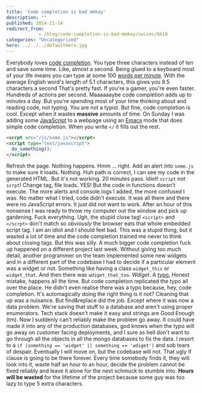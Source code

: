 ```yaml
---
title: 'Code completion is bad mmkay'
description: ""
published: 2014-11-14
redirect_from: 
            - /blog/code-completion-is-bad-mmkay/swizec/6618
categories: "Uncategorized"
hero: ../../../defaultHero.jpg
---
```


Everybody loves [code completion](http://en.wikipedia.org/wiki/Autocomplete "Autocomplete"). You type three characters instead of ten and save some time. Like, almost a second. Being glued to a keyboard most of your life means you can type at some 100 [words per minute](http://en.wikipedia.org/wiki/Words_per_minute "Words per minute"). With the average English word's length of 5.1 characters, this gives you 8.5 characters a second That's pretty fast. If you're a gamer, you're even faster. Hundreds of actions per second. Maaaaaaybe code completion adds up to _minutes_ a day. But you're spending most of your time thinking about and reading code, not typing. You are not a typist. But fine, code completion is cool. Except when it wastes **massive** amounts of time. On Sunday I was adding some [JavaScript](http://en.wikipedia.org/wiki/JavaScript "JavaScript") to a webpage using an [Emacs](http://www.gnu.org/software/emacs "Emacs") mode that does simple code completion. When you write `</` it fills out the rest.

```html
<scrpt src="/js/some.js"></scrpt>
<script type="text/javascript">
  do_something();
</script>
```

Refresh the page. Nothing happens. Hmm ... right. Add an alert into `some.js` to make sure it loads. Nothing. Huh path is correct, I can see my code in the generated HTML. But it's not working. 20 minutes pass. Idiot! `script` not `scrpt`! Change tag, file loads. YES! But the code in functions doesn't execute. The more alerts and console.logs I added, the more confused I was. No matter what I tried, code didn't execute. It was all there and there were no JavaScript errors. It just did not want to work. After an hour of this nonsense I was ready to throw my computer out the window and pick up gardening. Fuck everything. Ugh, the stupid close tag! `<script>` and `</scrpt>` don't match so _obviously_ the browser eats that whole embedded script tag. I am an idiot and I should feel bad. This was a stupid thing, but it wasted a lot of time and the code completion trained me never to think about closing tags. But this was silly. A much bigger code completion fuck up happened on a different project last week. Without giving too much detail, another programmer on the team implemented some new widgets and in a different part of the codebase I had to decide if a particular element was a widget or not. Something like having a class `widget_this` or `widget_that`. And then there was `wdiget_that_too`. _Wdiget_. A [typo.](http://en.wikipedia.org/wiki/Typographical_error "Typographical error") Honest mistake, happens all the time. But code completion replicated the typo all over the place. He didn't even realise there was a typo because, hey, code completion. It's automagically doing the right thing is it not? Cleaning that up was a nuisance. But find&replace did the job. Except where it was now a data problem. We're saving that stuff to a database and aren't using proper enumerators. Tech stack doesn't make it easy and strings are Good Enough (tm). Now I suddenly can't reliably make the problem go away. It could have made it into any of the production databases, god knows when the typo will go away on customer facing deployments, and I sure as hell don't want to go through all the objects in all the mongo databases to fix the data. I resort to a `if (something == 'widget' || something == 'wdiget')` and sob tears of despair. Eventually I will move on, but the codebase will not. That ugly if clause is going to be there forever. Every time somebody finds it, they will look into it, waste half an hour to an hour, decide the problem cannot be fixed reliably and leave it alone for the next schmuck to stumble into. **Hours will be wasted** for the lifetime of the project because some guy was too lazy to type 5 extra characters.
